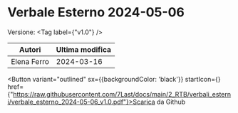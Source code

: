 

# Verbale Esterno 2024-05-06

Versione: <Tag label={"v1.0"} />



|   Autori  |Ultima modifica|
|-----------|---------------|
|Elena Ferro|   2024-03-16  |

<Button variant="outlined" sx={{backgroundColor: 'black'}} startIcon={<GithubIcon />} href={"https://raw.githubusercontent.com/7Last/docs/main/2_RTB/verbali_esterni/verbale_esterno_2024-05-06_v1.0.pdf"}>Scarica da Github</Button>